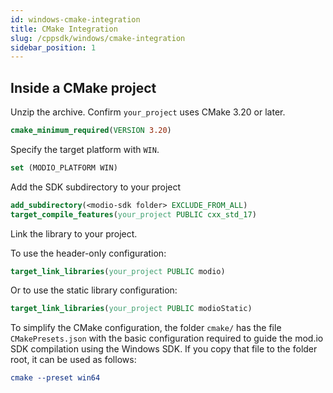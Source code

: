 ```yaml
---
id: windows-cmake-integration
title: CMake Integration
slug: /cppsdk/windows/cmake-integration
sidebar_position: 1
---
```


## Inside a CMake project

Unzip the archive. Confirm `your_project` uses CMake 3.20 or later.

```cmake
cmake_minimum_required(VERSION 3.20)
```

Specify the target platform with `WIN`.

```cmake
set (MODIO_PLATFORM WIN)
```
Add the SDK subdirectory to your project

```cmake
add_subdirectory(<modio-sdk folder> EXCLUDE_FROM_ALL)
target_compile_features(your_project PUBLIC cxx_std_17)
```

Link the library to your project.

To use the header-only configuration:
```cmake
target_link_libraries(your_project PUBLIC modio)
```
Or to use the static library configuration:
```cmake
target_link_libraries(your_project PUBLIC modioStatic)
```

To simplify the CMake configuration, the folder `cmake/` has the file `CMakePresets.json` with the basic configuration required to guide the mod.io SDK compilation using the Windows SDK. If you copy that file to the folder root, it can be used as follows:

```cmake
cmake --preset win64
```
```